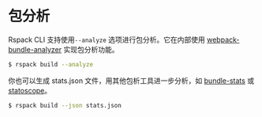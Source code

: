 # 包分析

Rspack CLI 支持使用`--analyze` 选项进行包分析。它在内部使用 [webpack-bundle-analyzer](https://www.npmjs.com/package/webpack-bundle-analyzer) 实现包分析功能。

```sh
$ rspack build --analyze
```

你也可以生成 stats.json 文件，用其他包析工具进一步分析，如 [bundle-stats](https://github.com/relative-ci/bundle-stats) 或 [statoscope](https://statoscope.tech/)。

```sh
$ rspack build --json stats.json
```
